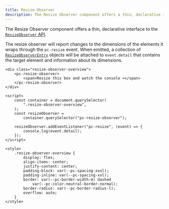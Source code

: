 ```yaml
---
title: Resize Observer
description: The Resize Observer component offers a thin, declarative interface to the ResizeObserver API.
---
```


The Resize Observer component offers a thin, declarative interface to the [`ResizeObserver` API](https://developer.mozilla.org/en-US/docs/Web/API/ResizeObserver).

The resize observer will report changes to the dimensions of the elements it wraps through the `pc-resize` event. When emitted, a collection of [`ResizeObserverEntry`](https://developer.mozilla.org/en-US/docs/Web/API/ResizeObserverEntry) objects will be attached to `event.detail` that contains the target element and information about its dimensions.

```demo:open
<div class="resize-observer-overview">
    <pc-resize-observer>
        <span>Resize this box and watch the console ➡️</span>
    </pc-resize-observer>
</div>

<script>
    const container = document.querySelector(
        ".resize-observer-overview",
    );
    const resizeObserver =
        container.querySelector("pc-resize-observer");

    resizeObserver.addEventListener("pc-resize", (event) => {
        console.log(event.detail);
    });
</script>

<style>
    .resize-observer-overview {
        display: flex;
        align-items: center;
        justify-content: center;
        padding-block: var(--pc-spacing-xxxl);
        padding-inline: var(--pc-spacing-xxl);
        border: var(--pc-border-width-m) dashed
            var(--pc-color-neutral-border-normal);
        border-radius: var(--pc-border-radius-l);
        overflow: auto;
    }
</style>
```
